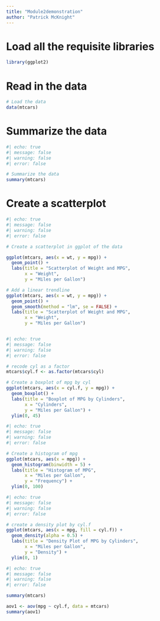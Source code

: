 ```yaml
---
title: "Module2demonstration"
author: "Patrick McKnight"
---
```


# Load all the requisite libraries

```r
library(ggplot2)
```

# Read in the data

```r
# Load the data
data(mtcars)
```


# Summarize the data

```r
#| echo: true
#| message: false
#| warning: false
#| error: false

# Summarize the data
summary(mtcars)
```

# Create a scatterplot

```r
#| echo: true
#| message: false
#| warning: false
#| error: false

# Create a scatterplot in ggplot of the data

ggplot(mtcars, aes(x = wt, y = mpg)) +
  geom_point() +
  labs(title = "Scatterplot of Weight and MPG",
       x = "Weight",
       y = "Miles per Gallon")

# Add a linear trendline
ggplot(mtcars, aes(x = wt, y = mpg)) +
  geom_point() +
  geom_smooth(method = "lm", se = FALSE) +
  labs(title = "Scatterplot of Weight and MPG",
       x = "Weight",
       y = "Miles per Gallon")



```

```r
#| echo: true
#| message: false
#| warning: false
#| error: false

# recode cyl as a factor
mtcars$cyl.f <- as.factor(mtcars$cyl)

# Create a boxplot of mpg by cyl
ggplot(mtcars, aes(x = cyl.f, y = mpg)) +
  geom_boxplot() +
  labs(title = "Boxplot of MPG by Cylinders",
       x = "Cylinders",
       y = "Miles per Gallon") +
  ylim(0, 45)
```

```r
#| echo: true
#| message: false
#| warning: false
#| error: false

# Create a histogram of mpg
ggplot(mtcars, aes(x = mpg)) +
  geom_histogram(binwidth = 5) +
  labs(title = "Histogram of MPG",
       x = "Miles per Gallon",
       y = "Frequency") +
  ylim(0, 100)
```

```r
#| echo: true
#| message: false
#| warning: false
#| error: false

# create a density plot by cyl.f
ggplot(mtcars, aes(x = mpg, fill = cyl.f)) +
  geom_density(alpha = 0.5) +
  labs(title = "Density Plot of MPG by Cylinders",
       x = "Miles per Gallon",
       y = "Density") +
  ylim(0, 1)
```

```r
#| echo: true
#| message: false
#| warning: false
#| error: false

summary(mtcars)
```

```r

aov1 <- aov(mpg ~ cyl.f, data = mtcars)
summary(aov1)

```

